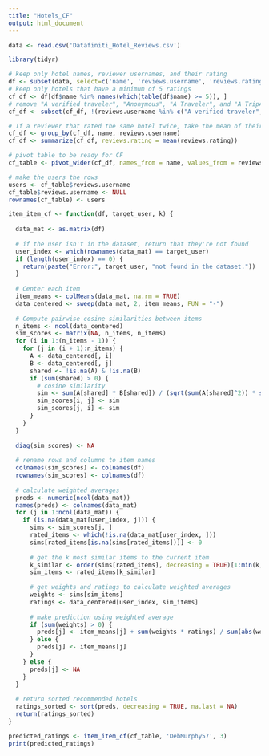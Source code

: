 ```yaml
---
title: "Hotels_CF"
output: html_document
---
```


```r
data <- read.csv('Datafiniti_Hotel_Reviews.csv')
```

```r
library(tidyr)

# keep only hotel names, reviewer usernames, and their rating
df <- subset(data, select=c('name', 'reviews.username', 'reviews.rating'))
# keep only hotels that have a minimum of 5 ratings
cf_df <- df[df$name %in% names(which(table(df$name) >= 5)), ]
# remove "A verified traveler", "Anonymous", "A Traveler", and "A TripAdvisor Member" to avoid multiple people counting as one
cf_df <- subset(cf_df, !(reviews.username %in% c("A verified traveler", "Anonymous", "A Traveler", "A TripAdvisor Member")))

# If a reviewer that rated the same hotel twice, take the mean of their ratings
cf_df <- group_by(cf_df, name, reviews.username)
cf_df <- summarize(cf_df, reviews.rating = mean(reviews.rating))

# pivot table to be ready for CF
cf_table <- pivot_wider(cf_df, names_from = name, values_from = reviews.rating, id_cols = reviews.username)

# make the users the rows
users <- cf_table$reviews.username
cf_table$reviews.username <- NULL
rownames(cf_table) <- users
```

```r
item_item_cf <- function(df, target_user, k) {
  
  data_mat <- as.matrix(df)
  
  # if the user isn't in the dataset, return that they're not found
  user_index <- which(rownames(data_mat) == target_user)
  if (length(user_index) == 0) {
    return(paste("Error:", target_user, "not found in the dataset."))
  }
  
  # Center each item
  item_means <- colMeans(data_mat, na.rm = TRUE)
  data_centered <- sweep(data_mat, 2, item_means, FUN = "-")
  
  # Compute pairwise cosine similarities between items
  n_items <- ncol(data_centered)
  sim_scores <- matrix(NA, n_items, n_items)
  for (i in 1:(n_items - 1)) {
    for (j in (i + 1):n_items) {
      A <- data_centered[, i]
      B <- data_centered[, j]
      shared <- !is.na(A) & !is.na(B)
      if (sum(shared) > 0) {
        # cosine similarity
        sim <- sum(A[shared] * B[shared]) / (sqrt(sum(A[shared]^2)) * sqrt(sum(B[shared]^2)))
        sim_scores[i, j] <- sim
        sim_scores[j, i] <- sim
      }
    }
  }
  
  diag(sim_scores) <- NA
  
  # rename rows and columns to item names
  colnames(sim_scores) <- colnames(df)
  rownames(sim_scores) <- colnames(df)
  
  # calculate weighted averages
  preds <- numeric(ncol(data_mat))
  names(preds) <- colnames(data_mat)
  for (j in 1:ncol(data_mat)) {
    if (is.na(data_mat[user_index, j])) {
      sims <- sim_scores[j, ]
      rated_items <- which(!is.na(data_mat[user_index, ]))
      sims[rated_items[is.na(sims[rated_items])]] <- 0
      
      # get the k most similar items to the current item
      k_similar <- order(sims[rated_items], decreasing = TRUE)[1:min(k, length(rated_items))]
      sim_items <- rated_items[k_similar]
      
      # get weights and ratings to calculate weighted averages
      weights <- sims[sim_items]
      ratings <- data_centered[user_index, sim_items]
      
      # make prediction using weighted average
      if (sum(weights) > 0) {
        preds[j] <- item_means[j] + sum(weights * ratings) / sum(abs(weights))
      } else {
        preds[j] <- item_means[j]
      }
    } else {
      preds[j] <- NA
    }
  }
  
  # return sorted recommended hotels
  ratings_sorted <- sort(preds, decreasing = TRUE, na.last = NA)
  return(ratings_sorted)
}
```

```r
predicted_ratings <- item_item_cf(cf_table, 'DebMurphy57', 3)
print(predicted_ratings)
```